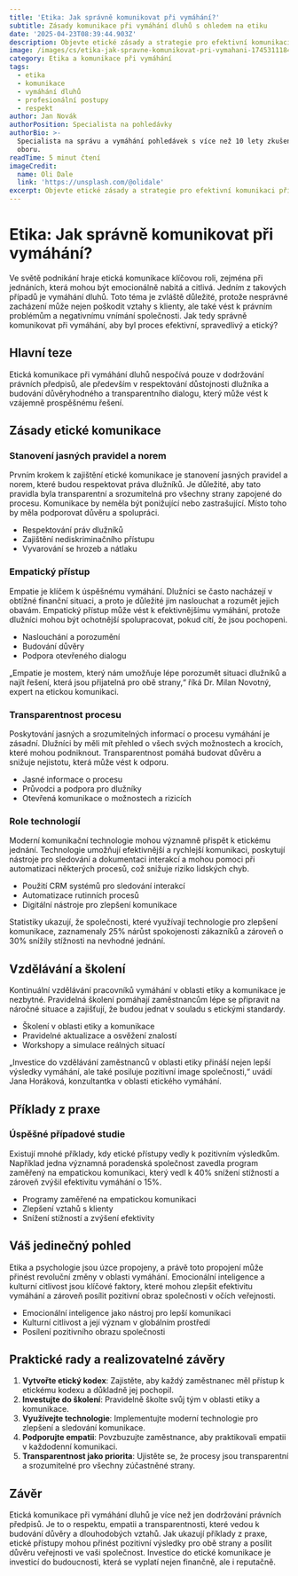 ```yaml
---
title: 'Etika: Jak správně komunikovat při vymáhání?'
subtitle: Zásady komunikace při vymáhání dluhů s ohledem na etiku
date: '2025-04-23T08:39:44.903Z'
description: Objevte etické zásady a strategie pro efektivní komunikaci při vymáhání dluhů.
image: /images/cs/etika-jak-spravne-komunikovat-pri-vymahani-1745311184664.jpg
category: Etika a komunikace při vymáhání
tags:
  - etika
  - komunikace
  - vymáhání dluhů
  - profesionální postupy
  - respekt
author: Jan Novák
authorPosition: Specialista na pohledávky
authorBio: >-
  Specialista na správu a vymáhání pohledávek s více než 10 lety zkušeností v
  oboru.
readTime: 5 minut čtení
imageCredit:
  name: Oli Dale
  link: 'https://unsplash.com/@olidale'
excerpt: Objevte etické zásady a strategie pro efektivní komunikaci při vymáhání dluhů.
---
```

# Etika: Jak správně komunikovat při vymáhání?

Ve světě podnikání hraje etická komunikace klíčovou roli, zejména při jednáních, která mohou být emocionálně nabitá a citlivá. Jedním z takových případů je vymáhání dluhů. Toto téma je zvláště důležité, protože nesprávné zacházení může nejen poškodit vztahy s klienty, ale také vést k právním problémům a negativnímu vnímání společnosti. Jak tedy správně komunikovat při vymáhání, aby byl proces efektivní, spravedlivý a etický?

## Hlavní teze

Etická komunikace při vymáhání dluhů nespočívá pouze v dodržování právních předpisů, ale především v respektování důstojnosti dlužníka a budování důvěryhodného a transparentního dialogu, který může vést k vzájemně prospěšnému řešení.

## Zásady etické komunikace

### Stanovení jasných pravidel a norem

Prvním krokem k zajištění etické komunikace je stanovení jasných pravidel a norem, které budou respektovat práva dlužníků. Je důležité, aby tato pravidla byla transparentní a srozumitelná pro všechny strany zapojené do procesu. Komunikace by neměla být ponižující nebo zastrašující. Místo toho by měla podporovat důvěru a spolupráci.

- Respektování práv dlužníků
- Zajištění nediskriminačního přístupu
- Vyvarování se hrozeb a nátlaku

### Empatický přístup

Empatie je klíčem k úspěšnému vymáhání. Dlužníci se často nacházejí v obtížné finanční situaci, a proto je důležité jim naslouchat a rozumět jejich obavám. Empatický přístup může vést k efektivnějšímu vymáhání, protože dlužníci mohou být ochotnější spolupracovat, pokud cítí, že jsou pochopeni.

- Naslouchání a porozumění
- Budování důvěry
- Podpora otevřeného dialogu

„Empatie je mostem, který nám umožňuje lépe porozumět situaci dlužníků a najít řešení, která jsou přijatelná pro obě strany,“ říká Dr. Milan Novotný, expert na etickou komunikaci.

### Transparentnost procesu

Poskytování jasných a srozumitelných informací o procesu vymáhání je zásadní. Dlužníci by měli mít přehled o všech svých možnostech a krocích, které mohou podniknout. Transparentnost pomáhá budovat důvěru a snižuje nejistotu, která může vést k odporu.

- Jasné informace o procesu
- Průvodci a podpora pro dlužníky
- Otevřená komunikace o možnostech a rizicích

### Role technologií

Moderní komunikační technologie mohou významně přispět k etickému jednání. Technologie umožňují efektivnější a rychlejší komunikaci, poskytují nástroje pro sledování a dokumentaci interakcí a mohou pomoci při automatizaci některých procesů, což snižuje riziko lidských chyb.

- Použití CRM systémů pro sledování interakcí
- Automatizace rutinních procesů
- Digitální nástroje pro zlepšení komunikace

Statistiky ukazují, že společnosti, které využívají technologie pro zlepšení komunikace, zaznamenaly 25% nárůst spokojenosti zákazníků a zároveň o 30% snížily stížnosti na nevhodné jednání.

## Vzdělávání a školení

Kontinuální vzdělávání pracovníků vymáhání v oblasti etiky a komunikace je nezbytné. Pravidelná školení pomáhají zaměstnancům lépe se připravit na náročné situace a zajišťují, že budou jednat v souladu s etickými standardy.

- Školení v oblasti etiky a komunikace
- Pravidelné aktualizace a osvěžení znalostí
- Workshopy a simulace reálných situací

„Investice do vzdělávání zaměstnanců v oblasti etiky přináší nejen lepší výsledky vymáhání, ale také posiluje pozitivní image společnosti,“ uvádí Jana Horáková, konzultantka v oblasti etického vymáhání.

## Příklady z praxe

### Úspěšné případové studie

Existují mnohé příklady, kdy etické přístupy vedly k pozitivním výsledkům. Například jedna významná poradenská společnost zavedla program zaměřený na empatickou komunikaci, který vedl k 40% snížení stížností a zároveň zvýšil efektivitu vymáhání o 15%.

- Programy zaměřené na empatickou komunikaci
- Zlepšení vztahů s klienty
- Snížení stížností a zvýšení efektivity

## Váš jedinečný pohled

Etika a psychologie jsou úzce propojeny, a právě toto propojení může přinést revoluční změny v oblasti vymáhání. Emocionální inteligence a kulturní citlivost jsou klíčové faktory, které mohou zlepšit efektivitu vymáhání a zároveň posílit pozitivní obraz společnosti v očích veřejnosti.

- Emocionální inteligence jako nástroj pro lepší komunikaci
- Kulturní citlivost a její význam v globálním prostředí
- Posílení pozitivního obrazu společnosti

## Praktické rady a realizovatelné závěry

1. **Vytvořte etický kodex**: Zajistěte, aby každý zaměstnanec měl přístup k etickému kodexu a důkladně jej pochopil.
2. **Investujte do školení**: Pravidelně školte svůj tým v oblasti etiky a komunikace.
3. **Využívejte technologie**: Implementujte moderní technologie pro zlepšení a sledování komunikace.
4. **Podporujte empatii**: Povzbuzujte zaměstnance, aby praktikovali empatii v každodenní komunikaci.
5. **Transparentnost jako priorita**: Ujistěte se, že procesy jsou transparentní a srozumitelné pro všechny zúčastněné strany.

## Závěr

Etická komunikace při vymáhání dluhů je více než jen dodržování právních předpisů. Je to o respektu, empatii a transparentnosti, které vedou k budování důvěry a dlouhodobých vztahů. Jak ukazují příklady z praxe, etické přístupy mohou přinést pozitivní výsledky pro obě strany a posílit důvěru veřejnosti ve vaši společnost. Investice do etické komunikace je investicí do budoucnosti, která se vyplatí nejen finančně, ale i reputačně.

